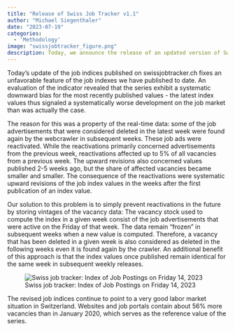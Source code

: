 ```yaml
---
title: "Release of Swiss Job Tracker v1.1"
author: "Michael Siegenthaler"
date: "2023-07-19"
categories:
  - 'Methodology'
image: "swissjobtracker_figure.png"
description: Today, we announce the release of an updated version of Swiss Job Tracker. Swiss Job Tracker is a job market index for Switzerland that is updated weekly. It tracks the development of all job postings advertised on company websites and job portals in Switzerland.
---
```


Today's update of the job indices published on swissjobtracker.ch fixes an unfavorable feature of the job indexes we have published to date. An evaluation of the indicator revealed that the series exhibit a systematic downward bias for the most recently published values - the latest index values thus signaled a systematically worse  development on the job market than was actually the case.

The reason for this was a property of the real-time data: some of the job advertisements that were considered deleted in the latest week were found again by the webcrawler in subsequent weeks. These job ads were reactivated. While the reactivations primarily concerned advertisements from the previous week, reactivations affected up to 5% of all vacancies from a previous week. The upward revisions also concerned values published 2-5 weeks ago, but the share of affected vacancies became smaller and smaller. The consequence of the reactivations were systematic upward revisions of the job index values in the weeks after the first publication of an index value.

Our solution to this  problem is to simply prevent reactivations in the future by storing vintages of the vacancy data: The vacancy stock used to compute the index in a given week consist of the job advertisements that were active on the Friday of that week. The data remain "frozen" in subsequent weeks when a new value is computed. Therefore, a vacancy that has been deleted in a given week is also considered as deleted in the following weeks even it is found again by the crawler. An additional benefit of this approach is that the index values once published remain identical for the same week in subsequent weekly releases.

![Swiss job tracker: Index of Job Postings on Friday 14, 2023](swissjobtracker_export.png)

The revised job indices continue to point to a very good labor market situation in Switzerland. Websites and job portals contain about 56% more vacancies than in January 2020, which serves as the reference value of the series.
